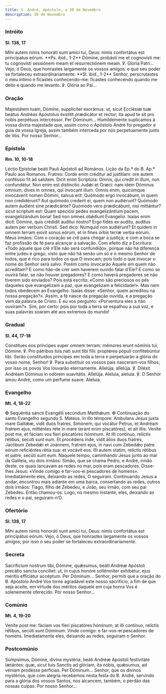 ```yaml
---
title: S. André, Apóstolo, a 30 de Novembro
description: 30 de Novembro
---
```


### Intróito

**Sl. 138, 17**

<div class="side-by-side not-content">
  <span>
    Mihi autem nimis honoráti sunt amíci tui, Deus: nimis confortátus est
    principatus eórum. **Ps. ibid., 1-2** Dómine, probásti me et cognovísti me:
    tu cognovísti sessiónem meam et resurrectiónem meam. ℣. Gloria Patri...
  </span>
  <span>
    Vejo, ó Deus, que honrastes largamente os vossos amigos: e que seu poder se
    fortaleceu extraordinariamente. **Sl. ibid., 1-2** Senhor, perscrutastes o
    meu íntimo e ficastes conhecendo-me: ficastes conhecendo quando me deito e
    quando me levanto. ℣. Glória ao Pai...
  </span>
</div>

### Oração

<div class="side-by-side not-content">
  <span>
    Majestátem tuam, Dómine, supplíciter exorámus: ut, sicut Ecclésiæ tuæ beátus
    Andréas Apóstolus éxstitit prædicátor et rector; ita apud te sit pro nobis
    perpétuus intercéssor. Per Dóminum...
  </span>
  <span>
    Humildemente suplicamos à vossa divina majestade que, assim como o Apóstolo
    André foi pregador e guia da vossa Igreja, assim também interceda por nós
    perpetuamente junto de Vós. Por nosso Senhor...
  </span>
</div>

### Epístola

**Rm. 10, 10-18**

<div class="side-by-side not-content">
  <span>Léctio Epístolæ beáti Pauli Apóstoli ad Romános.</span>
  <span>Lição da Ep.ª do B. Ap.º Paulo aos Romanos.</span>
  <span>
    Fratres: Corde enim créditur ad justítiam: ore autem conféssio fit ad
    salútem. Dicit enim Scriptúra: Omnis, qui credit in illum, non confundétur.
    Non enim est distínctio Judǽi et Græci: nam idem Dóminus ómnium, dives in
    omnes, qui ínvocant illum. Omnis enim, quicúmque invocáverit nomen Dómini,
    salvus erit. Quómodo ergo invocábunt, in quem non credidérunt? Aut quómodo
    credent ei, quem non audiérunt? Quómodo autem áudient sine prædicánte?
    Quómodo vero prædicábunt, nisi mittántur? sicut scriptum est: Quam speciósi
    pedes evangelizántium pacem, evangelizándum bona! Sed non omnes obǿdiunt
    Evangelio. Isaías enim dicit: Dómine, quis crédidit audítui nostro? Ergo
    fides ex audítu, audítus autem per verbum Christi. Sed dico: Numquid non
    audiérunt? Et quidem in omnem terram exívit sonus eórum, et in fines orbis
    terræ verba eórum.
  </span>
  <span>
    Meus irmãos: Com o coração se crê para chegar à justiça; e com a boca se faz
    profissão de fé para alcançar a salvação. Com efeito diz a Escritura: «Todo
    aquele que crê n’Ele não será confundido», porque não há diferença entre
    judeu e grego, visto que não há senão um só e o mesmo Senhor de todos, que é
    rico para todos os que O invocam; pois todo o que invocar o nome do Senhor
    será salvo. Porém como invocarão Aquele em quem não acreditam? E como hão-de
    crer sem haverem ouvido falar d’Ele? E como se ouvirá falar, se não houver
    pregadores? E como haverá pregadores se não tiverem sido enviados? Pois está
    escrito: «Como são preciosos os pés daqueles que evangelizam a paz, que
    evangelizam a felicidade!». Mas nem todos obedecem ao Evangelho. Isaías
    disse: «Senhor, quem acreditou na nossa pregação?». Assim, a fé nasce da
    pregação ouvida, e a pregação vem da palavra de Cristo. E eu vos pergunto:
    «Porventura eles a não ouviram?». Sim, por certo: pois por toda a terra se
    espalhou a sua voz, e suas palavras soaram até aos extremos do mundo!
  </span>
</div>

### Gradual

**Sl. 44, 17-18**

<div class="side-by-side not-content">
  <span>
    Constítues eos príncipes super omnem terram: mémores erunt nóminis tui,
    Dómine. ℣. Pro pátribus tuis nati sunt tibi fílii: proptérea pópuli
    confitebúntur tibi.
  </span>
  <span>
    Serão constituídos príncipes em toda a terra e perpetuarão a glória do vosso
    nome, Senhor! ℣. Para substituir os vossos pais nasceram-vos filhos; por
    isso os povos Vos louvarão eternamente.
  </span>
  <span>
    Allelúja, allelúja. ℣. Diléxit Andréam Dóminus in odórem suavitátis.
    Allelúja.
  </span>
  <span>
    Aleluia, aleluia. ℣. O Senhor amou André, como um perfume suave. Aleluia.
  </span>
</div>

### Evangelho

**Mt. 4, 18-22**

<div class="side-by-side not-content">
  <span>
    <span class="text-red-500">✠</span> Sequéntia sancti Evangélii secúndum
    Matthǽum.
  </span>
  <span>
    <span class="text-red-500">✠</span> Continuação do santo Evangelho segundo
    S. Mateus.
  </span>
  <span>
    In illo témpore: Ambulans Jesus juxta mare Galilǽæ, vidit duos fratres,
    Simónem, qui vocátur Petrus, et Andréam fratrem ejus, mitténtes rete in mare
    (erant enim piscatóres), et ait illis: Veníte post me, et fáciam vos fíeri
    piscatóres hóminum. At illi contínuo, relíctis rétibus, secúti sunt eum. Et
    procédens inde, vidit álios duos fratres, Jacóbum Zebedǽi et Joánnem,
    fratrem ejus, in navi cum Zebedǽo patre eórum reficiéntes rétia sua: et
    vocávit eos. Illi autem statim, relíctis rétibus et patre, secúti sunt eum.
  </span>
  <span>
    Naquele tempo, caminhando Jesus junto ao mar da Galileia, viu dois irmãos:
    Simão, que se chama Pedro, e André, irmão deste, os quais lançavam as redes
    no mar, pois eram pescadores. Disse-lhes Jesus: «Vinde comigo e far-vos-ei
    pescadores de homens». Imediatamente eles, deixando as redes, O seguiram.
    Continuando Jesus a andar, encontrou mais adiante em uma barca, consertando
    as redes, outros dois irmãos: Tiago, filho de Zebedeu, e João, seu irmão,
    com seu pai Zebedeu. Então chamou-os. Logo, no mesmo instante, eles,
    deixando as redes e o pai, seguiram-n’O.
  </span>
</div>

### Ofertório

**Sl. 138, 17**

<div class="side-by-side not-content">
  <span>
    Mihi autem nimis honoráti sunt amíci tui, Deus: nimis confortátus est
    principátus eórum.
  </span>
  <span>
    Vejo, ó Deus, que honrastes largamente os vossos amigos; por isso o seu
    poder se fortaleceu extraordinariamente.
  </span>
</div>

### Secreta

<div class="side-by-side not-content">
  <span>
    Sacrificium nostrum tibi, Dómine, quǽsumus, beáti Andréæ Apóstoli precátio
    sancta concíliet: ut, in cujus honóre sollémniter exhibétur, ejus méritis
    efficiátur accéptum. Per Dóminum...
  </span>
  <span>
    Senhor, permiti que a oração do B. Apóstolo André Vos torne agradável este
    nosso sacrifício, a fim de que seja aceite, em virtude dos méritos daquele
    em cuja honra Vos é solenemente oferecido. Por nosso Senhor...
  </span>
</div>

### Comúnio

**Mt. 4, 19-20**

<div class="side-by-side not-content">
  <span>
    Veníte post me: fáciam vos fíeri piscatóres hóminum; at illi contínuo,
    relíctis rétibus, secúti sunt Dóminum.
  </span>
  <span>
    Vinde comigo: e far-vos-ei pescadores de homens. Imediatamente eles,
    deixando as redes, seguiram o Senhor.
  </span>
</div>

### Postcomúnio

<div class="side-by-side not-content">
  <span>
    Súmpsimus, Dómine, divína mystéria, beáti Andréæ Apóstoli festivitáte
    lætántes: quæ, sicut tuis Sanctis ad glóriam, ita nobis, quǽsumus, ad véniam
    prodésse perfícias. Per Dóminum...
  </span>
  <span>
    Senhor, que os divinos mystérios, que com alegria recebemos nesta festa do
    B. André, servindo para a glória dos vossos Santos, nos alcancem, também, o
    perdão das nossas culpas. Por nosso Senhor...
  </span>
</div>
